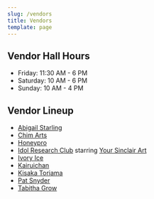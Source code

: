 ```yaml
---
slug: /vendors
title: Vendors
template: page
---
```


## Vendor Hall Hours

* Friday: 11:30 AM - 6 PM
* Saturday: 10 AM - 6 PM
* Sunday: 10 AM - 4 PM

## Vendor Lineup

* <a href="https://abigailstarling.com/store/" target="_blank">Abigail Starling</a>
* <a href="https://mchiemn.wixsite.com/congallery" target="_blank">Chim Arts</a>
* <a href="https://honeypro.weebly.com/portfolio.html" target="_blank">Honeypro</a>
* <a href="https://idolresearch.club/" target="_blank">Idol Research Club</a> starring <a href="https://www.etsy.com/shop/YourSinclairArt" target="_blank">Your Sinclair Art</a>
* <a href="https://linktr.ee/ivoryyice" target="_blank">Ivory Ice</a>
* <a href="https://kairuichan.moe/" target="_blank">Kairuichan</a>
* <a href="https://www.kisakatoriama.com/" target="_blank">Kisaka Toriama</a>
* <a href="https://www.instagram.com/idolized.pat/" target="_blank">Pat Snyder</a>
* <a href="https://instagram.com/omgtabby" target="_blank">Tabitha Grow</a>